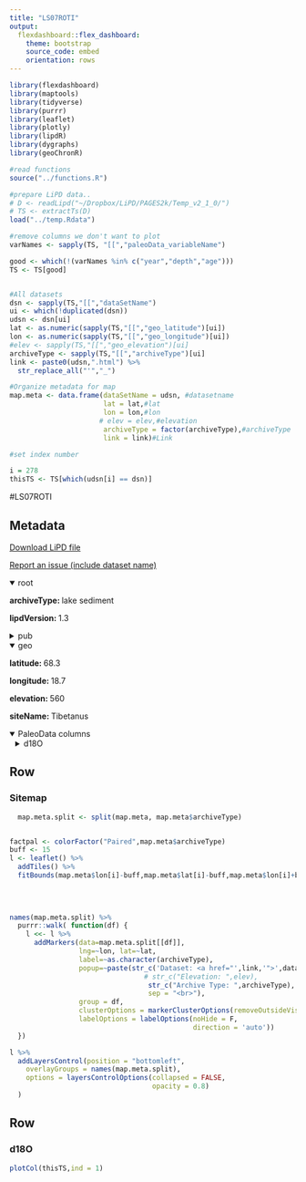 ```yaml
---
title: "LS07ROTI"
output: 
  flexdashboard::flex_dashboard:
    theme: bootstrap
    source_code: embed
    orientation: rows
---
```


```r
library(flexdashboard)
library(maptools)
library(tidyverse)
library(purrr)
library(leaflet)
library(plotly)
library(lipdR)
library(dygraphs)
library(geoChronR)

#read functions
source("../functions.R")

#prepare LiPD data..
# D <- readLipd("~/Dropbox/LiPD/PAGES2k/Temp_v2_1_0/")
# TS <- extractTs(D)
load("../temp.Rdata")

#remove columns we don't want to plot
varNames <- sapply(TS, "[[","paleoData_variableName")

good <- which(!(varNames %in% c("year","depth","age")))
TS <- TS[good]


#All datasets
dsn <- sapply(TS,"[[","dataSetName")
ui <- which(!duplicated(dsn))
udsn <- dsn[ui]
lat <- as.numeric(sapply(TS,"[[","geo_latitude")[ui])
lon <- as.numeric(sapply(TS,"[[","geo_longitude")[ui])
#elev <- sapply(TS,"[[","geo_elevation")[ui]
archiveType <- sapply(TS,"[[","archiveType")[ui]
link <- paste0(udsn,".html") %>% 
  str_replace_all("'","_")

#Organize metadata for map
map.meta <- data.frame(dataSetName = udsn, #datasetname
                       lat = lat,#lat
                       lon = lon,#lon
                      # elev = elev,#elevation
                       archiveType = factor(archiveType),#archiveType
                       link = link)#Link

#set index number

i = 278
thisTS <- TS[which(udsn[i] == dsn)]
```
#LS07ROTI

Metadata {.sidebar}
-------------------------------------
[Download LiPD file](LS07ROTI.lpd)
            

[Report an issue (include dataset name)](https://github.com/nickmckay/LiPDverse/issues)

<details open style="margin-left: 0px">
<summary>root</summary>
<p style="margin-left: 0px"><strong>archiveType: </strong>lake sediment
<p style="margin-left: 0px"><strong>lipdVersion: </strong>1.3
</details>
<details>
<summary>pub</summary>
<details style="margin-left: 10px">
<summary>pub1</summary>
<p style="margin-left: 10px"><strong>author: </strong>Rosqvist, G. C. , Leng, M. J. , Jonsson, C.
<p style="margin-left: 10px"><strong>journal: </strong>The Holocene
<p style="margin-left: 10px"><strong>volume: </strong>17
<p style="margin-left: 10px"><strong>pages: </strong>-6
<p style="margin-left: 10px"><strong>pubYear: </strong>2007
<p style="margin-left: 10px"><strong>title: </strong>North Atlantic region atmospheric circulation dynamics inferred from a late-Holocene lacustrine carbonate isotope record, northern Swedish Lapland
<p style="margin-left: 10px"><strong>DOI: </strong>10.1177/0959683607080508
</details>
</details>
<details open style="margin-left: 0px">
<summary>geo</summary>
<p style="margin-left: 0px"><strong>latitude: </strong>68.3
<p style="margin-left: 0px"><strong>longitude: </strong>18.7
<p style="margin-left: 0px"><strong>elevation: </strong>560
<p style="margin-left: 0px"><strong>siteName: </strong>Tibetanus
</details>
<details open>
<summary>PaleoData columns</summary>
<details style="margin-left: 10px">
<summary>d18O</summary>
<p style="margin-left: 10px"><strong>TSid: </strong>LS07ROTI
<p style="margin-left: 10px"><strong>variableName: </strong>d18O
<p style="margin-left: 10px"><strong>units: </strong>permil
<p style="margin-left: 10px"><strong>description: </strong>carbonate
<details>
<summary>interpretation</summary>
<details style="margin-left: 20px">
<summary>1</summary>
<p style="margin-left: 20px"><strong>basis: </strong>We argue that a substantial and persistent change in !p is required to change the annual mean values of d18Ow in northern Scandinavia.
<p style="margin-left: 20px"><strong>scope: </strong>climate
<p style="margin-left: 20px"><strong>variable: </strong>rainfall source area
</details>
<details style="margin-left: 20px">
<summary>2</summary>
<p style="margin-left: 20px"><strong>basis: </strong>All the modern lake and groundwater isotope data lie on the Local Meteoric Water Line (LMWL) (IAEA/WMO, 2006) indicating that evaporation is not important. The similarity of the isotope composition of the lake and its different groundwater reservoirs indicate that the lake is likely to be constantly replenished by groundwater input and subterraneous outflow resulting in a short water residence time.
<p style="margin-left: 20px"><strong>direction: </strong>positive
<p style="margin-left: 20px"><strong>equilibriumEvidence: </strong>our calculated [equilibium] d18OC values of ?12.7? are similar to core values from the last few hundred years, which lends support to the idea that the modern carbonates are precipitating in equilibrium.
<p style="margin-left: 20px"><strong>inferredMaterial: </strong>lake water
<p style="margin-left: 20px"><strong>integrationTime: </strong>>6 (infered from paper)
<p style="margin-left: 20px"><strong>integrationTimeUnits: </strong>months
<p style="margin-left: 20px"><strong>mathematicalRelation: </strong>linear
<p style="margin-left: 20px"><strong>rank: </strong>1
<p style="margin-left: 20px"><strong>scope: </strong>isotope
<p style="margin-left: 20px"><strong>seasonality: </strong>summer
<p style="margin-left: 20px"><strong>variable: </strong>P_isotope
</details>
<details style="margin-left: 20px">
<summary>3</summary>
<p style="margin-left: 20px"><strong>equilibriumEvidence: </strong>our calculated [equilibium] d18OC values of ?12.7? are similar to core values from the last few hundred years, which lends support to the idea that the modern carbonates are precipitating in equilibrium.
<p style="margin-left: 20px"><strong>inferredMaterial: </strong>Lake water
<p style="margin-left: 20px"><strong>integrationTime: </strong>>6 (infered from paper)
<p style="margin-left: 20px"><strong>integrationTimeUnits: </strong>months
<p style="margin-left: 20px"><strong>rank: </strong>2
<p style="margin-left: 20px"><strong>scope: </strong>isotope
<p style="margin-left: 20px"><strong>variable: </strong>Groundwtaer
</details>
<details style="margin-left: 20px">
<summary>4</summary>
<p style="margin-left: 20px"><strong>equilibriumEvidence: </strong>our calculated [equilibium] d18OC values of ?12.7? are similar to core values from the last few hundred years, which lends support to the idea that the modern carbonates are precipitating in equilibrium.
<p style="margin-left: 20px"><strong>inferredMaterial: </strong>Lake water
<p style="margin-left: 20px"><strong>integrationTime: </strong>>6 (infered from paper)
<p style="margin-left: 20px"><strong>integrationTimeUnits: </strong>months
<p style="margin-left: 20px"><strong>scope: </strong>isotope
<p style="margin-left: 20px"><strong>variable: </strong>Temperature
</details>
</details>
</details>

Row
-----------------------------------------------------------------------

### Sitemap

```r
  map.meta.split <- split(map.meta, map.meta$archiveType)


factpal <- colorFactor("Paired",map.meta$archiveType)
buff <- 15
l <- leaflet() %>% 
  addTiles() %>% 
  fitBounds(map.meta$lon[i]-buff,map.meta$lat[i]-buff,map.meta$lon[i]+buff,map.meta$lat[i]+buff)
  

  
  
names(map.meta.split) %>%
  purrr::walk( function(df) {
    l <<- l %>%
      addMarkers(data=map.meta.split[[df]],
                 lng=~lon, lat=~lat,
                 label=~as.character(archiveType),
                 popup=~paste(str_c('Dataset: <a href="',link,'">',dataSetName,'</a>'),
                                 # str_c("Elevation: ",elev),
                                  str_c("Archive Type: ",archiveType),
                                  sep = "<br>"),
                 group = df,
                 clusterOptions = markerClusterOptions(removeOutsideVisibleBounds = F),
                 labelOptions = labelOptions(noHide = F,
                                             direction = 'auto'))
  })

l %>%
  addLayersControl(position = "bottomleft",
    overlayGroups = names(map.meta.split),
    options = layersControlOptions(collapsed = FALSE,
                                   opacity = 0.8)
  )
```

Row {.tabset .tabset-fade}
-----------------------------------------------------------------------

### d18O
```r
plotCol(thisTS,ind = 1)
```
